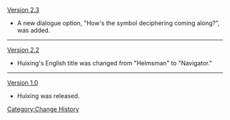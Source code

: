 [[Version 2.3]]
* A new dialogue option, "How's the symbol deciphering coming along?", was added.
----
[[Version 2.2]]
* Huixing's English title was changed from "Helmsman" to "Navigator."
----
[[Version 1.0]]
* Huixing was released.
<noinclude>[[Category:Change History]]</noinclude>